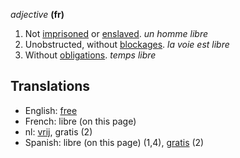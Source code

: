 ''adjective'' '''(fr)'''

# Not [[imprisoned]] or [[enslaved]]. ''un homme libre''
# Unobstructed, without [[blockage|blockages]]. ''la voie est libre''
# Without [[obligation]]s. ''temps libre''


==Translations==

*English: [[free]]
*French: libre (on this page)
*nl: [[vrij]], gratis (2)
*Spanish: libre (on this page) (1,4), [[gratis]] (2)